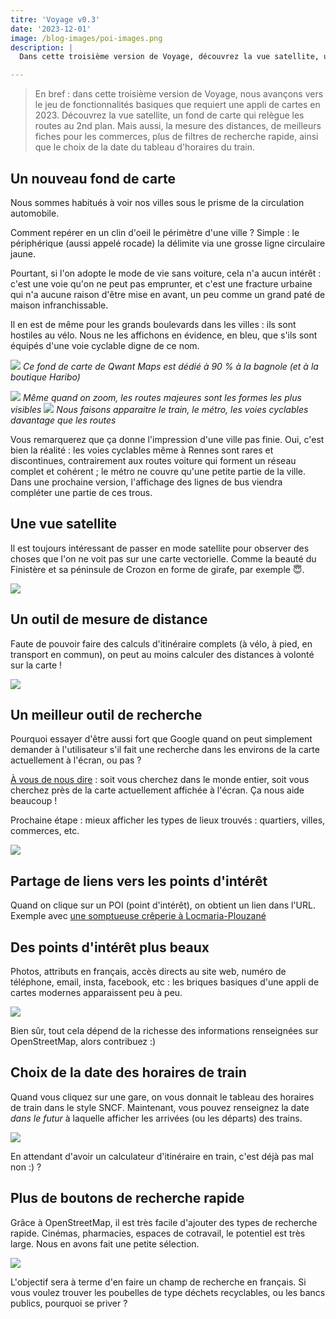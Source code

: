 ```yaml
---
titre: 'Voyage v0.3'
date: '2023-12-01'
image: /blog-images/poi-images.png
description: |
  Dans cette troisième version de Voyage, découvrez la vue satellite, un fond de carte qui relègue les routes majeures au second plan. Mais aussi, la mesure des distances, de meilleurs fiches pour les commerces et points d'intérêt, plus de filtres de recherche rapide de commerces et lieux, ainsi que le choix de la date du tableau d'horaires du train.

---
```


> En bref : dans cette troisième version de Voyage, nous avançons vers le jeu de fonctionnalités basiques que requiert une appli de cartes en 2023.
> Découvrez la vue satellite, un fond de carte qui relègue les routes au 2nd plan. Mais aussi, la mesure des distances, de meilleurs fiches pour les commerces, plus de filtres de recherche rapide, ainsi que le choix de la date du tableau d'horaires du train.

## Un nouveau fond de carte 

Nous sommes habitués à voir nos villes sous le prisme de la circulation automobile. 

Comment repérer en un clin d'oeil le périmètre d'une ville ? Simple : le périphérique (aussi appelé rocade) la délimite via une grosse ligne circulaire jaune. 

Pourtant, si l'on adopte le mode de vie sans voiture, cela n'a aucun intérêt : c'est une voie qu'on ne peut pas emprunter, et c'est une fracture urbaine qui n'a aucune raison d'être mise en avant, un peu comme un grand paté de maison infranchissable. 

Il en est de même pour les grands boulevards dans les villes : ils sont hostiles au vélo. Nous ne les affichons en évidence, en bleu, que s'ils sont équipés d'une voie cyclable digne de ce nom. 

![](/blog-images/qwant-routes.png)
*Ce fond de carte de Qwant Maps est dédié à 90 % à la bagnole (et à la boutique Haribo)*

![](/blog-images/qwant-routes-2.png)
*Même quand on zoom, les routes majeures sont les formes les plus visibles*
![](/blog-images/voyage-routes-2.png)
*Nous faisons apparaitre le train, le métro, les voies cyclables davantage que les routes*

Vous remarquerez que ça donne l'impression d'une ville pas finie. Oui, c'est bien la réalité : les voies cyclables même à Rennes sont rares et discontinues, contrairement aux routes voiture qui forment un réseau complet et cohérent ; le métro ne couvre qu'une petite partie de la ville. Dans une prochaine version, l'affichage des lignes de bus viendra compléter une partie de ces trous. 

## Une vue satellite 

Il est toujours intéressant de passer en mode satellite pour observer des choses que l'on ne voit pas sur une carte vectorielle. Comme la beauté du Finistère et sa péninsule de Crozon en forme de girafe, par exemple 😇.

![](/blog-images/crozon-satellite.png)


## Un outil de mesure de distance

Faute de pouvoir faire des calculs d'itinéraire complets (à vélo, à pied, en transport en commun), on peut au moins calculer des distances à volonté sur la carte ! 

![](/blog-images/distances-1.png)

## Un meilleur outil de recherche


Pourquoi essayer d'être aussi fort que Google quand on peut simplement demander à l'utilisateur s'il fait une recherche dans les environs de la carte actuellement à l'écran, ou pas ?

[À vous de nous dire](https://elk.zone/boitam.eu/@maeool/111495317297907443) : soit vous cherchez dans le monde entier, soit vous cherchez près de la carte actuellement affichée à l'écran. Ça nous aide beaucoup ! 

Prochaine étape : mieux afficher les types de lieux trouvés : quartiers, villes, commerces, etc.


![](/blog-images/recherche-saint-malo.png)

## Partage de liens vers les points d'intérêt 

Quand on clique sur un POI (point d'intérêt), on obtient un lien dans l'URL. Exemple avec [une somptueuse crêperie à Locmaria-Plouzané](https://futur.eco/voyage?lieu=n1290480807#18/48.353356/-4.667644/20/50)
## 

## Des points d'intérêt plus beaux

Photos, attributs en français, accès directs au site web, numéro de téléphone, email, insta, facebook, etc : les briques basiques d'une appli de cartes modernes apparaissent peu à peu. 

![](/blog-images/poi-images.png)

Bien sûr, tout cela dépend de la richesse des informations renseignées sur OpenStreetMap, alors contribuez :) 



## Choix de la date des horaires de train 

Quand vous cliquez sur une gare, on vous donnait le tableau des horaires de train dans le style SNCF. Maintenant, vous pouvez renseignez la date *dans le futur* à laquelle afficher les arrivées (ou les départs) des trains. 

![](/blog-images/date-train.png)

En attendant d'avoir un calculateur d'itinéraire en train, c'est déjà pas mal non :) ?


## Plus de boutons de recherche rapide 


Grâce à OpenStreetMap, il est très facile d'ajouter des types de recherche rapide. Cinémas, pharmacies, espaces de cotravail, le potentiel est très large. Nous en avons fait une petite sélection. 



![](/blog-images/plus-recherches-rapides.png)


L'objectif sera à terme d'en faire un champ de recherche en français. Si vous voulez trouver les poubelles de type déchets recyclables, ou les bancs publics, pourquoi se priver ?

